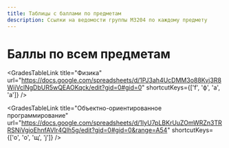```yaml
---
title: Таблицы с баллами по предметам
description: Ссылки на ведомости группы M3204 по каждому предмету
---
```



<BackButton />

# Баллы по всем предметам


<!--<GradesTableLink title="Дополнительные главы высшей математики" url="#" shortcutKeys={['d', 'д', 'в', 'l']} />-->
<!--<GradesTableLink title="Теория вероятности" url="#" shortcutKeys={['t', 'т', 'е', 'n']} />-->
<GradesTableLink title="Физика" url="https://docs.google.com/spreadsheets/d/1PJ3ah4UcDMM3o88Kvj3R8WijVclNgDbUR5wQEAOKqck/edit?gid=0#gid=0" shortcutKeys={['f', 'ф', 'а', 'a']} />
<!--<GradesTableLink title="Базы данных" url="#" shortcutKeys={['b', 'б', 'и', ',']} />-->
<GradesTableLink title="Объектно-ориентированное программирование" url="https://docs.google.com/spreadsheets/d/1IyU7pLBKrUuZOmWRZn3TRRSNiVgioEhnfAVIr4Qlh5g/edit?gid=0#gid=0&range=A54" shortcutKeys={['o', 'о', 'щ', 'j']} />

<EditPageLink filePath="/src/pages/table-grades.mdx" />

<div id="marketWidget"></div>

